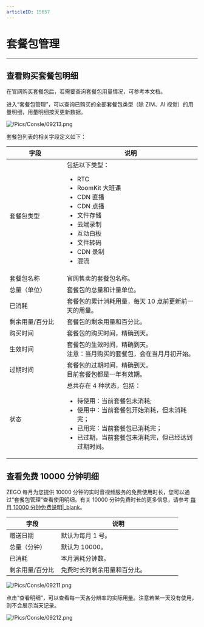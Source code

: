 ```yaml
---
articleID: 15657
---
```

# 套餐包管理

- - -

## 查看购买套餐包明细

在官网购买套餐包后，若需要查询套餐包用量情况，可参考本文档。

进入“套餐包管理”，可以查询已购买的全部套餐包类型（除 ZIM、AI 视觉）的用量明细，用量明细按天更新数据。

![/Pics/Consle/09213.png](http://doc.oa.zego.im/Pics/Consle/09213.png)

套餐包列表的相关字段定义如下：

<style>
table th:nth-of-type(1) {min-width: 120px; width: 30%;}
table th:nth-of-type(2) {min-width: 120px; width: 70%;}
table {width: 100%;}
</style>

| 字段 | 说明 |
|----|----|
|套餐包类型|包括以下类型：<ul><li>RTC</li><li>RoomKit 大班课</li><li>CDN 直播</li><li>CDN 点播</li><li>文件存储</li><li>云端录制</li><li>互动白板</li><li>文件转码</li><li>CDN 录制</li><li>混流</li></ul>|
|套餐包名称|官网售卖的套餐包名称。|
|总量（单位）|套餐包的总量和计量单位。|
|已消耗|套餐包的累计消耗用量，每天 10 点前更新前一天的用量。|
|剩余用量/百分比|套餐包的剩余用量和百分比。|
|购买时间|套餐包的购买时间，精确到天。|
|生效时间|套餐包的生效时间，精确到天。 <br> 注意：当月购买的套餐包，会在当月月初开始。|
|过期时间|套餐包的过期时间，精确到天。<br> 目前套餐包都是一年有效期。|
|状态|总共存在 4 种状态，包括：<ul><li>待使用：当前套餐包未消耗;</li><li>使用中：当前套餐包开始消耗，但未消耗完；</li><li>已用完：当前套餐包已消耗完；</li><li>已过期，当前套餐包未消耗完，但已经达到过期时间。</li></ul>|

## 查看免费 10000 分钟明细

ZEGO 每月为您提供 10000 分钟的实时音视频服务的免费使用时长，您可以通过“套餐包管理”查看使用明细。有关 10000 分钟免费时长的更多信息，请参考 [每月 10000 分钟免费说明\|_blank](#11866)。

| 字段 | 说明 |
|----|----|
|赠送日期|默认为每月 1 号。|
|总量（分钟）|默认为 10000。|
|已消耗|本月消耗分钟数。|
|剩余用量/百分比|免费时长的剩余用量和百分比。|
![/Pics/Consle/09211.png](http://doc.oa.zego.im/Pics/Consle/09211.png)


点击“查看明细”，可以查看每一天各分辨率的实际用量。注意若某一天没有使用，则不会展示当天记录。

![/Pics/Consle/09212.png](http://doc.oa.zego.im/Pics/Consle/09212.png)

